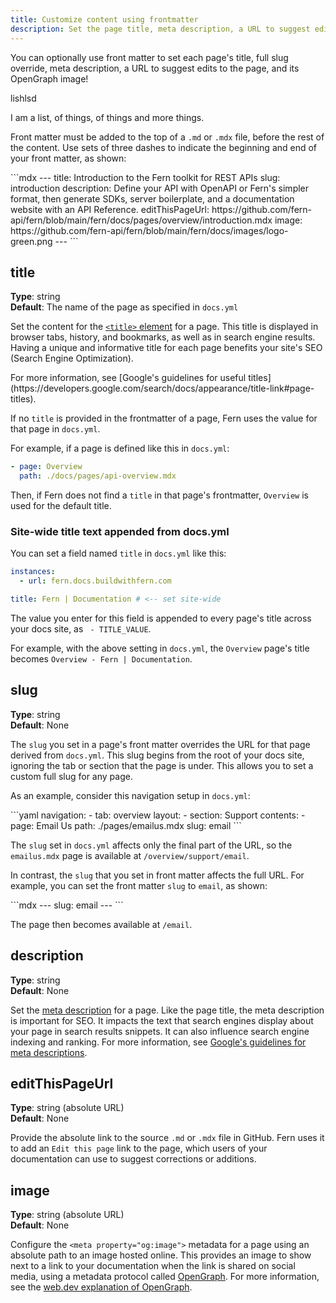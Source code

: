 ---
title: Customize content using frontmatter
description: Set the page title, meta description, a URL to suggest edits to the page, and its OpenGraph image by using frontmatter.
---

You can optionally use front matter to set each page's title, full slug override, meta description, a URL to suggest edits to the page, and its OpenGraph image!

lishlsd

I am a list, of things, of things and more things.

Front matter must be added to the top of a `.md` or `.mdx` file, before the rest of the content. Use sets of three dashes to indicate the beginning and end of your front matter, as shown:

<CodeBlock title="Example front matter">
```mdx
---
title: Introduction to the Fern toolkit for REST APIs
slug: introduction
description: Define your API with OpenAPI or Fern's simpler format, then generate SDKs, server boilerplate, and a documentation website with an API Reference. 
editThisPageUrl: https://github.com/fern-api/fern/blob/main/fern/docs/pages/overview/introduction.mdx
image: https://github.com/fern-api/fern/blob/main/fern/docs/images/logo-green.png
---
```

</CodeBlock>

## title

**Type**: string<br />
**Default**: The name of the page as specified in `docs.yml`

Set the content for the [`<title>` element](https://web.dev/learn/html/document-structure#document_title) for a page. This title is displayed in browser tabs, history, and bookmarks, as well as in search engine results. Having a unique and informative title for each page benefits your site's SEO (Search Engine Optimization).

<Tip title="Tip">
  For more information, see [Google's guidelines for useful
  titles](https://developers.google.com/search/docs/appearance/title-link#page-titles).
</Tip>

If no `title` is provided in the frontmatter of a page, Fern uses the value for that page in `docs.yml`.

For example, if a page is defined like this in `docs.yml`:

<CodeBlock title="docs.yml">

```yaml
- page: Overview
  path: ./docs/pages/api-overview.mdx
```

</CodeBlock>

Then, if Fern does not find a `title` in that page's frontmatter, `Overview` is used for the default title.

### Site-wide title text appended from docs.yml

You can set a field named `title` in `docs.yml` like this:

<CodeBlock title='docs.yml'>

```yaml
instances:
  - url: fern.docs.buildwithfern.com

title: Fern | Documentation # <-- set site-wide
```

</CodeBlock>

The value you enter for this field is appended to every page's title across your docs site, as ` - TITLE_VALUE`.

For example, with the above setting in `docs.yml`, the `Overview` page's title becomes `Overview - Fern | Documentation`.

## slug

**Type**: string<br />
**Default**: None

The `slug` you set in a page's front matter overrides the URL for that page derived from `docs.yml`. This slug begins from the root of your docs site, ignoring the tab or section that the page is under. This allows you to set a custom full slug for any page.

As an example, consider this navigation setup in `docs.yml`:

<CodeBlock title='docs.yml navigation example'>
```yaml
navigation:
  - tab: overview
    layout:
      - section: Support
        contents:
          - page: Email Us
            path: ./pages/emailus.mdx
            slug: email
```
</CodeBlock>

The `slug` set in `docs.yml` affects only the final part of the URL, so the `emailus.mdx` page is available at `/overview/support/email`.

In contrast, the `slug` that you set in front matter affects the full URL. For example, you can set the front matter `slug` to `email`, as shown:

<CodeBlock title='Front matter in emailus.mdx'>
```mdx
---
slug: email
---
```
</CodeBlock>

The page then becomes available at `/email`. 

## description
  
**Type**: string<br />
**Default**: None

Set the [meta description](https://web.dev/learn/html/metadata#description) for a page. Like the page title, the meta description is important for SEO. It impacts the text that search engines display about your page in search results snippets. It can also influence search engine indexing and ranking. For more information, see [Google's guidelines for meta descriptions](https://developers.google.com/search/docs/appearance/snippet#meta-descriptions).

## editThisPageUrl

**Type**: string (absolute URL)<br />
**Default**: None

Provide the absolute link to the source `.md` or `.mdx` file in GitHub. Fern uses it to add an `Edit this page` link to the page, which users of your documentation can use to suggest corrections or additions.

## image

**Type**: string (absolute URL)<br />
**Default**: None

Configure the `<meta property="og:image">` metadata for a page using an absolute path to an image hosted online. This provides an image to show next to a link to your documentation when the link is shared on social media, using a metadata protocol called [OpenGraph](https://ogp.me/). For more information, see the [web.dev explanation of OpenGraph](https://web.dev/learn/html/metadata#open_graph).
